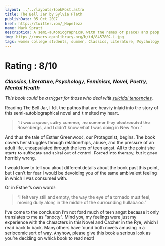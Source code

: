 ```yaml
---
layout: ../../layouts/BookPost.astro
title: The Bell Jar by Sylvia Plath
publishDate: 05 Oct 2017
href: https://twitter.com/_Hopelezz
name: Mark Spratt
description: A semi-autobiographical with the names of places and people changed. The book is 
img: https://covers.openlibrary.org/b/id/8457807-L.jpg
tags: women college students, summer, Classics, Literature, Psychology, Feminism, Novel, Poetry, Mental Health, American, Adult, Fiction, Mental Depression, Suicidal behavior, Mentally ill, Psychiatric hospital patients, Mental illness, Women authors, Treatment, Women periodical editors, College students, Suicide, Psychological fiction, Autobiographical fiction, Roman à clef, open_syllabus_project, Women psychotherapy patients, Fiction, psychological, American fiction (fictional works by one author), Young women, fiction, Students, fiction, Children's fiction, Depression, mental, fiction, Fiction, biographical, Fiction, general, New york (n.y.), fiction, Large type books, American literature
---
```


# Rating : 8/10
### _Classics, Literature, Psychology, Feminism, Novel, Poetry, Mental Health_

_This book could be a trigger for those who deal with <u>suicidal tendencies</u>._

Reading The Bell Jar, I felt the pathos that are heavily inlaid into the story of this semi-autobiographical novel and it melted my heart.

>“It was a queer, sultry summer, the summer they electrocuted the Rosenbergs, and I didn’t know what I was doing in New York.”

And thus the tale of Esther Greenwood, our Protagonist, begins. The book covers her struggles through relationships, abuse, and the pressure of an adult life, encapsulated through the lens of teen angst. All to the point she starts to suffocate and spiral out of control. Forced into therapy, but it goes horribly wrong. 

I would love to tell you about different details about the book past this point, but I can’t for fear I would be devoiding you of the same ambivalent feeling in which I was consumed with.

Or in Esther’s own words:
>“I felt very still and empty, the way the eye of a tornado must feel, moving dully along in the middle of the surrounding hullabaloo.”

I’ve come to the conclusion I’m not fond much of teen angst because it only translates to me as "snooty". Mind you, my feelings were just my experience with the characters in this Novel and Catcher in the Rye, which I read back to back. Many others have found both novels amusing in a seriocomic sort of way. Anyhow, please give this book a serious look as you’re deciding on which book to read next!
